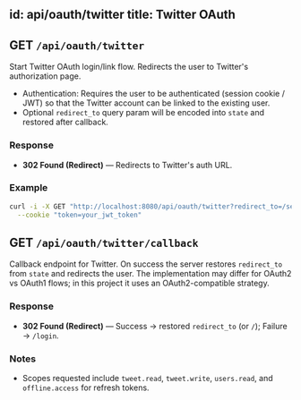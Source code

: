id: api/oauth/twitter
title: Twitter OAuth
---

## GET `/api/oauth/twitter`

Start Twitter OAuth login/link flow. Redirects the user to Twitter's authorization page.

- Authentication: Requires the user to be authenticated (session cookie / JWT) so that the Twitter account can be linked to the existing user.
- Optional `redirect_to` query param will be encoded into `state` and restored after callback.

### Response

- **302 Found (Redirect)** — Redirects to Twitter's auth URL.

### Example

```bash
curl -i -X GET "http://localhost:8080/api/oauth/twitter?redirect_to=/services" \
  --cookie "token=your_jwt_token"
```


## GET `/api/oauth/twitter/callback`

Callback endpoint for Twitter. On success the server restores `redirect_to` from `state` and redirects the user. The implementation may differ for OAuth2 vs OAuth1 flows; in this project it uses an OAuth2-compatible strategy.

### Response

- **302 Found (Redirect)** — Success -> restored `redirect_to` (or `/`); Failure -> `/login`.

### Notes

- Scopes requested include `tweet.read`, `tweet.write`, `users.read`, and `offline.access` for refresh tokens.
